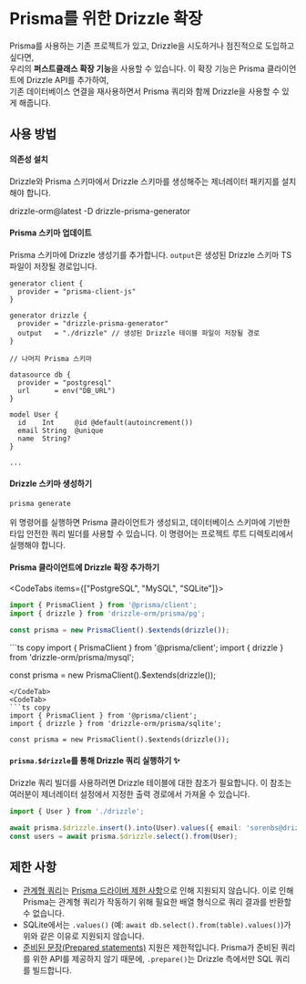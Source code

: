 
# Prisma를 위한 Drizzle 확장


Prisma를 사용하는 기존 프로젝트가 있고, Drizzle을 시도하거나 점진적으로 도입하고 싶다면,  
우리의 **퍼스트클래스 확장 기능**을 사용할 수 있습니다. 이 확장 기능은 Prisma 클라이언트에 Drizzle API를 추가하여,  
기존 데이터베이스 연결을 재사용하면서 Prisma 쿼리와 함께 Drizzle을 사용할 수 있게 해줍니다.


## 사용 방법

<Steps>


#### 의존성 설치

Drizzle와 Prisma 스키마에서 Drizzle 스키마를 생성해주는 제너레이터 패키지를 설치해야 합니다.

<Npm>
drizzle-orm@latest
-D drizzle-prisma-generator
</Npm>


#### Prisma 스키마 업데이트

Prisma 스키마에 Drizzle 생성기를 추가합니다. `output`은 생성된 Drizzle 스키마 TS 파일이 저장될 경로입니다.

```prisma copy filename="schema.prisma" {5-8}
generator client {
  provider = "prisma-client-js"
}

generator drizzle {
  provider = "drizzle-prisma-generator"
  output   = "./drizzle" // 생성된 Drizzle 테이블 파일이 저장될 경로
}

// 나머지 Prisma 스키마

datasource db {
  provider = "postgresql"
  url      = env("DB_URL")
}

model User {
  id    Int     @id @default(autoincrement())
  email String  @unique
  name  String?
}

...
```


#### Drizzle 스키마 생성하기

```bash
prisma generate
```

위 명령어를 실행하면 Prisma 클라이언트가 생성되고, 데이터베이스 스키마에 기반한 타입 안전한 쿼리 빌더를 사용할 수 있습니다. 이 명령어는 프로젝트 루트 디렉토리에서 실행해야 합니다.


#### Prisma 클라이언트에 Drizzle 확장 추가하기

<CodeTabs items={["PostgreSQL", "MySQL", "SQLite"]}>
<CodeTab>
```ts copy
import { PrismaClient } from '@prisma/client';
import { drizzle } from 'drizzle-orm/prisma/pg';

const prisma = new PrismaClient().$extends(drizzle());
```
</CodeTab>
<CodeTab>
```ts copy
import { PrismaClient } from '@prisma/client';
import { drizzle } from 'drizzle-orm/prisma/mysql';

const prisma = new PrismaClient().$extends(drizzle());
```
</CodeTab>
<CodeTab>
```ts copy
import { PrismaClient } from '@prisma/client';
import { drizzle } from 'drizzle-orm/prisma/sqlite';

const prisma = new PrismaClient().$extends(drizzle());
```
</CodeTab>
</CodeTabs>


#### `prisma.$drizzle`를 통해 Drizzle 쿼리 실행하기 ✨

Drizzle 쿼리 빌더를 사용하려면 Drizzle 테이블에 대한 참조가 필요합니다. 
이 참조는 여러분이 제너레이터 설정에서 지정한 출력 경로에서 가져올 수 있습니다.

```ts copy
import { User } from './drizzle';

await prisma.$drizzle.insert().into(User).values({ email: 'sorenbs@drizzle.team', name: 'Søren' });
const users = await prisma.$drizzle.select().from(User);
```

</Steps>


## 제한 사항

- [관계형 쿼리](/docs/rqb)는 [Prisma 드라이버 제한 사항](https://github.com/prisma/prisma/issues/17576)으로 인해 지원되지 않습니다. 이로 인해 Prisma는 관계형 쿼리가 작동하기 위해 필요한 배열 형식으로 쿼리 결과를 반환할 수 없습니다.
- SQLite에서는 `.values()` (예: `await db.select().from(table).values()`)가 위와 같은 이유로 지원되지 않습니다.
- [준비된 문장(Prepared statements)](/docs/perf-queries#prepared-statement) 지원은 제한적입니다. Prisma가 준비된 쿼리를 위한 API를 제공하지 않기 때문에, `.prepare()`는 Drizzle 측에서만 SQL 쿼리를 빌드합니다.


